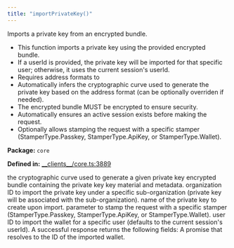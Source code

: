```yaml
---
title: "importPrivateKey()"
---
```



<H3Bordered text="Overview" />

Imports a private key from an encrypted bundle.

<ul>
  <li>This function imports a private key using the provided encrypted bundle.</li>
  <li>If a userId is provided, the private key will be imported for that specific user; otherwise, it uses the current session's userId.</li>
  <li>Requires address formats to</li>
  <li>Automatically infers the cryptographic curve used to generate the private key based on the address format (can be optionally overriden if needed).</li>
  <li>The encrypted bundle MUST be encrypted to ensure security.</li>
  <li>Automatically ensures an active session exists before making the request.</li>
  <li>Optionally allows stamping the request with a specific stamper (StamperType.Passkey, StamperType.ApiKey, or StamperType.Wallet).</li>
</ul>

<p><strong>Package:</strong> <code>core</code></p>

<p><strong>Defined in:</strong> <a href="https://github.com/tkhq/sdk/blob/main/packages/core/src/__clients__/core.ts#L3889">__clients__/core.ts:3889</a></p>

<H3Bordered text="Parameters" />

<ParamField body="params" type='ImportPrivateKeyParams' required={true} >
  <Expandable title="params details">
    <NestedParam parentKey="params" childKey="addressFormats" type='v1AddressFormat[]' required={true}></NestedParam>
    <NestedParam parentKey="params" childKey="curve" type='v1Curve' required={true}>
the cryptographic curve used to generate a given private key
</NestedParam>
    <NestedParam parentKey="params" childKey="encryptedBundle" type='string' required={true}>
encrypted bundle containing the private key key material and metadata.
</NestedParam>
    <NestedParam parentKey="params" childKey="organizationId" type='string' required={false}>
organization ID to import the private key under a specific sub-organization (private key will be associated with the sub-organization).
</NestedParam>
    <NestedParam parentKey="params" childKey="privateKeyName" type='string' required={true}>
name of the private key to create upon import.
</NestedParam>
    <NestedParam parentKey="params" childKey="stampWith" type='StamperType' required={false}>
parameter to stamp the request with a specific stamper (StamperType.Passkey, StamperType.ApiKey, or StamperType.Wallet).
</NestedParam>
    <NestedParam parentKey="params" childKey="userId" type='string' required={false}>
user ID to import the wallet for a specific user (defaults to the current session's userId).
</NestedParam>
  </Expandable>
</ParamField>

<H3Bordered text="Response" />
A successful response returns the following fields:

<ResponseField name="returns" type="string" required={true} >
  A promise that resolves to the ID of the imported wallet.
</ResponseField>
